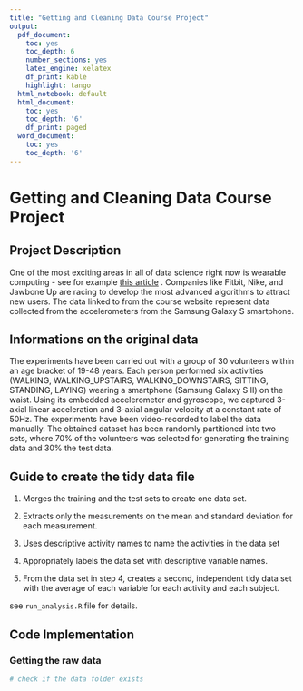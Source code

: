 ```yaml
---
title: "Getting and Cleaning Data Course Project"
output:
  pdf_document:
    toc: yes
    toc_depth: 6
    number_sections: yes
    latex_engine: xelatex
    df_print: kable
    highlight: tango
  html_notebook: default
  html_document:
    toc: yes
    toc_depth: '6'
    df_print: paged
  word_document:
    toc: yes
    toc_depth: '6'
---
```


# Getting and Cleaning Data Course Project

## Project Description

One of the most exciting areas in all of data science right now is wearable computing - see for example [this article](http://www.insideactivitytracking.com/data-science-activity-tracking-and-the-battle-for-the-worlds-top-sports-brand/) . Companies like Fitbit, Nike, and Jawbone Up are racing to develop the most advanced algorithms to attract new users. The data linked to from the course website represent data collected from the accelerometers from the Samsung Galaxy S smartphone. 

## Informations on the original data 

The experiments have been carried out with a group of 30 volunteers within an age bracket of 19-48 years. Each person performed six activities (WALKING, WALKING_UPSTAIRS, WALKING_DOWNSTAIRS, SITTING, STANDING, LAYING) wearing a smartphone (Samsung Galaxy S II) on the waist. Using its embedded accelerometer and gyroscope, we captured 3-axial linear acceleration and 3-axial angular velocity at a constant rate of 50Hz. The experiments have been video-recorded to label the data manually. The obtained dataset has been randomly partitioned into two sets, where 70% of the volunteers was selected for generating the training data and 30% the test data.  

## Guide to create the tidy data file

1. Merges the training and the test sets to create one data set.
    
2. Extracts only the measurements on the mean and standard deviation for each measurement.
    
3. Uses descriptive activity names to name the activities in the data set
    
4. Appropriately labels the data set with descriptive variable names.
    
5. From the data set in step 4, creates a second, independent tidy data set with the average of each variable for each activity and each subject.

see `run_analysis.R` file for details.

## Code Implementation

### Getting the raw data 

```r
# check if the data folder exists
```

